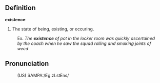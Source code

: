 ==Definition==

<b>existence</b>
# The state of being, existing, or occuring.
:Ex. <i>The <b>existence</b> of pot in the locker room was quickly ascertained by the coach when he saw the squad rolling and smoking joints of weed</i>

==Pronunciation==
:(US) SAMPA:/Eg.zI.stEns/
